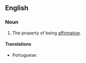 ==English==

===Noun===
{{en-noun|-}}

# The property of being [[affirmative]].

====Translations====
{{trans-top|the property of being affirmative}}
* Portuguese: {{t|pt|afirmatividade|f}}
{{trans-mid}}
{{trans-bottom}}